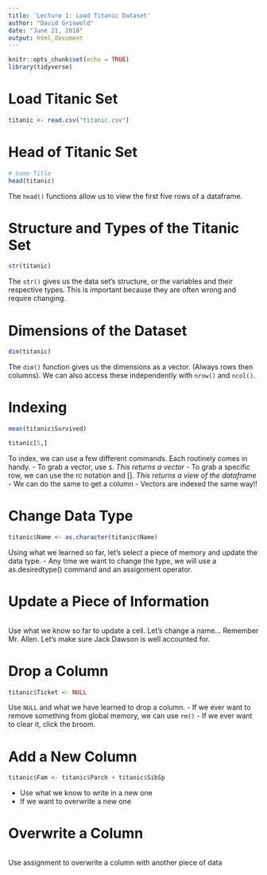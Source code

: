 ```yaml
---
title: 'Lecture 1: Load Titanic Dataset'
author: "David Griswold"
date: "June 21, 2018"
output: html_document
---
```


```r
knitr::opts_chunk$set(echo = TRUE)
library(tidyverse)
```

# Load Titanic Set
```r
titanic <- read.csv("titanic.csv")
```

# Head of Titanic Set
```r
# Some Title
head(titanic)
```
The `head()` functions allow us to view the first five rows of a dataframe.

# Structure and Types of the Titanic Set
```r
str(titanic)
```
The `str()` gives us the data set's structure, or the variables and their respective types. This is important because they are often wrong and require changing.

# Dimensions of the Dataset
```r
dim(titanic)
```
The `dim()` function gives us the dimensions as a vector. (Always rows then columns). We can also access these independently with `nrow()` and `ncol()`.

# Indexing
```r
mean(titanic$Survived)

titanic[5,]
```
To index, we can use a few different commands. Each routinely comes in handy. 
- To grab a vector, use `$`. *This returns a vector*
- To grab a specific row, we can use the rc notation and []. *This returns a view of the dataframe*
- We can do the same to get a column
- Vectors are indexed the same way!!

# Change Data Type
```r
titanic$Name <- as.character(titanic$Name)
```
Using what we learned so far, let's select a piece of memory and update the data type. 
- Any time we want to change the type, we will use a as.desiredtype() command and an assignment operator.

# Update a Piece of Information
```r

```
Use what we know so far to update a cell. Let's change a name... Remember Mr. Allen. Let's make sure Jack Dawson is well accounted for. 

# Drop a Column
```r
titanic$Ticket <- NULL
```
Use `NULL` and what we have learned to drop a column.
- If we ever want to remove something from global memory, we can use `rm()`
- If we ever want to clear it, click the broom. 

# Add a New Column
```r
titanic$Fam <- titanic$Parch + titanic$SibSp
```
- Use what we know to write in a new one
- If we want to overwrite a new one 

# Overwrite a Column
```r

```
Use assignment to overwrite a column with another piece of data

